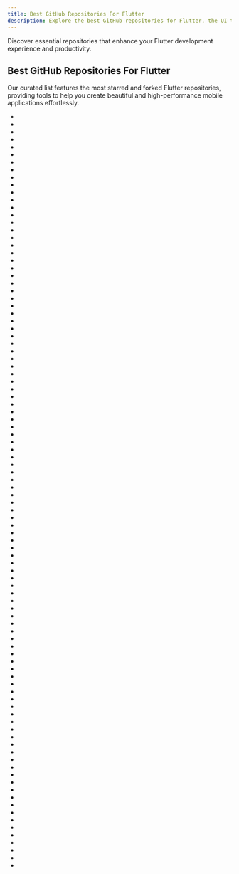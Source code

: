 ```yaml
---
title: Best GitHub Repositories For Flutter
description: Explore the best GitHub repositories for Flutter, the UI toolkit for building natively compiled apps.
---
```

Discover essential repositories that enhance your Flutter development experience and productivity.

## Best GitHub Repositories For Flutter

Our curated list features the most starred and forked Flutter repositories, providing tools to help you create beautiful and high-performance mobile applications effortlessly.

- <Badge owner="flutter" repoName="flutter" stars="https://img.shields.io/github/stars/flutter/flutter?style=flat&logoSize=auto" forks="https://img.shields.io/github/forks/flutter/flutter?style=flat&logoSize=auto"/>
- <Badge owner="rustdesk" repoName="rustdesk" stars="https://img.shields.io/github/stars/rustdesk/rustdesk?style=flat&logoSize=auto" forks="https://img.shields.io/github/forks/rustdesk/rustdesk?style=flat&logoSize=auto"/>
- <Badge owner="AppFlowy-IO" repoName="AppFlowy" stars="https://img.shields.io/github/stars/AppFlowy-IO/AppFlowy?style=flat&logoSize=auto" forks="https://img.shields.io/github/forks/AppFlowy-IO/AppFlowy?style=flat&logoSize=auto"/>
- <Badge owner="Solido" repoName="awesome-flutter" stars="https://img.shields.io/github/stars/Solido/awesome-flutter?style=flat&logoSize=auto" forks="https://img.shields.io/github/forks/Solido/awesome-flutter?style=flat&logoSize=auto"/>
- <Badge owner="immich-app" repoName="immich" stars="https://img.shields.io/github/stars/immich-app/immich?style=flat&logoSize=auto" forks="https://img.shields.io/github/forks/immich-app/immich?style=flat&logoSize=auto"/>
- <Badge owner="localsend" repoName="localsend" stars="https://img.shields.io/github/stars/localsend/localsend?style=flat&logoSize=auto" forks="https://img.shields.io/github/forks/localsend/localsend?style=flat&logoSize=auto"/>
- <Badge owner="appwrite" repoName="appwrite" stars="https://img.shields.io/github/stars/appwrite/appwrite?style=flat&logoSize=auto" forks="https://img.shields.io/github/forks/appwrite/appwrite?style=flat&logoSize=auto"/>
- <Badge owner="dkhamsing" repoName="open-source-ios-apps" stars="https://img.shields.io/github/stars/dkhamsing/open-source-ios-apps?style=flat&logoSize=auto" forks="https://img.shields.io/github/forks/dkhamsing/open-source-ios-apps?style=flat&logoSize=auto"/>
- <Badge owner="KRTirtho" repoName="spotube" stars="https://img.shields.io/github/stars/KRTirtho/spotube?style=flat&logoSize=auto" forks="https://img.shields.io/github/forks/KRTirtho/spotube?style=flat&logoSize=auto"/>
- <Badge owner="NativeScript" repoName="NativeScript" stars="https://img.shields.io/github/stars/NativeScript/NativeScript?style=flat&logoSize=auto" forks="https://img.shields.io/github/forks/NativeScript/NativeScript?style=flat&logoSize=auto"/>
- <Badge owner="alibaba" repoName="flutter-go" stars="https://img.shields.io/github/stars/alibaba/flutter-go?style=flat&logoSize=auto" forks="https://img.shields.io/github/forks/alibaba/flutter-go?style=flat&logoSize=auto"/>
- <Badge owner="iampawan" repoName="FlutterExampleApps" stars="https://img.shields.io/github/stars/iampawan/FlutterExampleApps?style=flat&logoSize=auto" forks="https://img.shields.io/github/forks/iampawan/FlutterExampleApps?style=flat&logoSize=auto"/>
- <Badge owner="mitesh77" repoName="Best-Flutter-UI-Templates" stars="https://img.shields.io/github/stars/mitesh77/Best-Flutter-UI-Templates?style=flat&logoSize=auto" forks="https://img.shields.io/github/forks/mitesh77/Best-Flutter-UI-Templates?style=flat&logoSize=auto"/>
- <Badge owner="ReVanced" repoName="revanced-manager" stars="https://img.shields.io/github/stars/ReVanced/revanced-manager?style=flat&logoSize=auto" forks="https://img.shields.io/github/forks/ReVanced/revanced-manager?style=flat&logoSize=auto"/>
- <Badge owner="flutter" repoName="plugins" stars="https://img.shields.io/github/stars/flutter/plugins?style=flat&logoSize=auto" forks="https://img.shields.io/github/forks/flutter/plugins?style=flat&logoSize=auto"/>
- <Badge owner="Tencent" repoName="MMKV" stars="https://img.shields.io/github/stars/Tencent/MMKV?style=flat&logoSize=auto" forks="https://img.shields.io/github/forks/Tencent/MMKV?style=flat&logoSize=auto"/>
- <Badge owner="flutter" repoName="samples" stars="https://img.shields.io/github/stars/flutter/samples?style=flat&logoSize=auto" forks="https://img.shields.io/github/forks/flutter/samples?style=flat&logoSize=auto"/>
- <Badge owner="GopeedLab" repoName="gopeed" stars="https://img.shields.io/github/stars/GopeedLab/gopeed?style=flat&logoSize=auto" forks="https://img.shields.io/github/forks/GopeedLab/gopeed?style=flat&logoSize=auto"/>
- <Badge owner="ente-io" repoName="ente" stars="https://img.shields.io/github/stars/ente-io/ente?style=flat&logoSize=auto" forks="https://img.shields.io/github/forks/ente-io/ente?style=flat&logoSize=auto"/>
- <Badge owner="CarGuo" repoName="gsy_github_app_flutter" stars="https://img.shields.io/github/stars/CarGuo/gsy_github_app_flutter?style=flat&logoSize=auto" forks="https://img.shields.io/github/forks/CarGuo/gsy_github_app_flutter?style=flat&logoSize=auto"/>
- <Badge owner="cfug" repoName="dio" stars="https://img.shields.io/github/stars/cfug/dio?style=flat&logoSize=auto" forks="https://img.shields.io/github/forks/cfug/dio?style=flat&logoSize=auto"/>
- <Badge owner="felangel" repoName="bloc" stars="https://img.shields.io/github/stars/felangel/bloc?style=flat&logoSize=auto" forks="https://img.shields.io/github/forks/felangel/bloc?style=flat&logoSize=auto"/>
- <Badge owner="Dujltqzv" repoName="Some-Many-Books" stars="https://img.shields.io/github/stars/Dujltqzv/Some-Many-Books?style=flat&logoSize=auto" forks="https://img.shields.io/github/forks/Dujltqzv/Some-Many-Books?style=flat&logoSize=auto"/>
- <Badge owner="flet-dev" repoName="flet" stars="https://img.shields.io/github/stars/flet-dev/flet?style=flat&logoSize=auto" forks="https://img.shields.io/github/forks/flet-dev/flet?style=flat&logoSize=auto"/>
- <Badge owner="jonataslaw" repoName="getx" stars="https://img.shields.io/github/stars/jonataslaw/getx?style=flat&logoSize=auto" forks="https://img.shields.io/github/forks/jonataslaw/getx?style=flat&logoSize=auto"/>
- <Badge owner="londonappbrewery" repoName="Flutter-Course-Resources" stars="https://img.shields.io/github/stars/londonappbrewery/Flutter-Course-Resources?style=flat&logoSize=auto" forks="https://img.shields.io/github/forks/londonappbrewery/Flutter-Course-Resources?style=flat&logoSize=auto"/>
- <Badge owner="chen08209" repoName="FlClash" stars="https://img.shields.io/github/stars/chen08209/FlClash?style=flat&logoSize=auto" forks="https://img.shields.io/github/forks/chen08209/FlClash?style=flat&logoSize=auto"/>
- <Badge owner="flame-engine" repoName="flame" stars="https://img.shields.io/github/stars/flame-engine/flame?style=flat&logoSize=auto" forks="https://img.shields.io/github/forks/flame-engine/flame?style=flat&logoSize=auto"/>
- <Badge owner="kaina404" repoName="FlutterDouBan" stars="https://img.shields.io/github/stars/kaina404/FlutterDouBan?style=flat&logoSize=auto" forks="https://img.shields.io/github/forks/kaina404/FlutterDouBan?style=flat&logoSize=auto"/>
- <Badge owner="brianegan" repoName="flutter_architecture_samples" stars="https://img.shields.io/github/stars/brianegan/flutter_architecture_samples?style=flat&logoSize=auto" forks="https://img.shields.io/github/forks/brianegan/flutter_architecture_samples?style=flat&logoSize=auto"/>
- <Badge owner="firebase" repoName="flutterfire" stars="https://img.shields.io/github/stars/firebase/flutterfire?style=flat&logoSize=auto" forks="https://img.shields.io/github/forks/firebase/flutterfire?style=flat&logoSize=auto"/>
- <Badge owner="flutterchina" repoName="flutter-in-action" stars="https://img.shields.io/github/stars/flutterchina/flutter-in-action?style=flat&logoSize=auto" forks="https://img.shields.io/github/forks/flutterchina/flutter-in-action?style=flat&logoSize=auto"/>
- <Badge owner="invoiceninja" repoName="invoiceninja" stars="https://img.shields.io/github/stars/invoiceninja/invoiceninja?style=flat&logoSize=auto" forks="https://img.shields.io/github/forks/invoiceninja/invoiceninja?style=flat&logoSize=auto"/>
- <Badge owner="simplezhli" repoName="flutter_deer" stars="https://img.shields.io/github/stars/simplezhli/flutter_deer?style=flat&logoSize=auto" forks="https://img.shields.io/github/forks/simplezhli/flutter_deer?style=flat&logoSize=auto"/>
- <Badge owner="nhost" repoName="nhost" stars="https://img.shields.io/github/stars/nhost/nhost?style=flat&logoSize=auto" forks="https://img.shields.io/github/forks/nhost/nhost?style=flat&logoSize=auto"/>
- <Badge owner="toly1994328" repoName="FlutterUnit" stars="https://img.shields.io/github/stars/toly1994328/FlutterUnit?style=flat&logoSize=auto" forks="https://img.shields.io/github/forks/toly1994328/FlutterUnit?style=flat&logoSize=auto"/>
- <Badge owner="wgh136" repoName="PicaComic" stars="https://img.shields.io/github/stars/wgh136/PicaComic?style=flat&logoSize=auto" forks="https://img.shields.io/github/forks/wgh136/PicaComic?style=flat&logoSize=auto"/>
- <Badge owner="Notsfsssf" repoName="pixez-flutter" stars="https://img.shields.io/github/stars/Notsfsssf/pixez-flutter?style=flat&logoSize=auto" forks="https://img.shields.io/github/forks/Notsfsssf/pixez-flutter?style=flat&logoSize=auto"/>
- <Badge owner="flutter" repoName="engine" stars="https://img.shields.io/github/stars/flutter/engine?style=flat&logoSize=auto" forks="https://img.shields.io/github/forks/flutter/engine?style=flat&logoSize=auto"/>
- <Badge owner="alibaba" repoName="fish-redux" stars="https://img.shields.io/github/stars/alibaba/fish-redux?style=flat&logoSize=auto" forks="https://img.shields.io/github/forks/alibaba/fish-redux?style=flat&logoSize=auto"/>
- <Badge owner="OpenFlutter" repoName="Flutter-Notebook" stars="https://img.shields.io/github/stars/OpenFlutter/Flutter-Notebook?style=flat&logoSize=auto" forks="https://img.shields.io/github/forks/OpenFlutter/Flutter-Notebook?style=flat&logoSize=auto"/>
- <Badge owner="google" repoName="flutter-desktop-embedding" stars="https://img.shields.io/github/stars/google/flutter-desktop-embedding?style=flat&logoSize=auto" forks="https://img.shields.io/github/forks/google/flutter-desktop-embedding?style=flat&logoSize=auto"/>
- <Badge owner="alibaba" repoName="flutter_boost" stars="https://img.shields.io/github/stars/alibaba/flutter_boost?style=flat&logoSize=auto" forks="https://img.shields.io/github/forks/alibaba/flutter_boost?style=flat&logoSize=auto"/>
- <Badge owner="nisrulz" repoName="flutter-examples" stars="https://img.shields.io/github/stars/nisrulz/flutter-examples?style=flat&logoSize=auto" forks="https://img.shields.io/github/forks/nisrulz/flutter-examples?style=flat&logoSize=auto"/>
- <Badge owner="imaNNeo" repoName="fl_chart" stars="https://img.shields.io/github/stars/imaNNeo/fl_chart?style=flat&logoSize=auto" forks="https://img.shields.io/github/forks/imaNNeo/fl_chart?style=flat&logoSize=auto"/>
- <Badge owner="vandadnp" repoName="flutter-tips-and-tricks" stars="https://img.shields.io/github/stars/vandadnp/flutter-tips-and-tricks?style=flat&logoSize=auto" forks="https://img.shields.io/github/forks/vandadnp/flutter-tips-and-tricks?style=flat&logoSize=auto"/>
- <Badge owner="abuanwar072" repoName="Flutter-Responsive-Admin-Panel-or-Dashboard" stars="https://img.shields.io/github/stars/abuanwar072/Flutter-Responsive-Admin-Panel-or-Dashboard?style=flat&logoSize=auto" forks="https://img.shields.io/github/forks/abuanwar072/Flutter-Responsive-Admin-Panel-or-Dashboard?style=flat&logoSize=auto"/>
- <Badge owner="guozhigq" repoName="pilipala" stars="https://img.shields.io/github/stars/guozhigq/pilipala?style=flat&logoSize=auto" forks="https://img.shields.io/github/forks/guozhigq/pilipala?style=flat&logoSize=auto"/>
- <Badge owner="2d-inc" repoName="HistoryOfEverything" stars="https://img.shields.io/github/stars/2d-inc/HistoryOfEverything?style=flat&logoSize=auto" forks="https://img.shields.io/github/forks/2d-inc/HistoryOfEverything?style=flat&logoSize=auto"/>
- <Badge owner="mylxsw" repoName="aidea" stars="https://img.shields.io/github/stars/mylxsw/aidea?style=flat&logoSize=auto" forks="https://img.shields.io/github/forks/mylxsw/aidea?style=flat&logoSize=auto"/>
- <Badge owner="niuhuan" repoName="pikapika" stars="https://img.shields.io/github/stars/niuhuan/pikapika?style=flat&logoSize=auto" forks="https://img.shields.io/github/forks/niuhuan/pikapika?style=flat&logoSize=auto"/>
- <Badge owner="getActivity" repoName="AndroidProject" stars="https://img.shields.io/github/stars/getActivity/AndroidProject?style=flat&logoSize=auto" forks="https://img.shields.io/github/forks/getActivity/AndroidProject?style=flat&logoSize=auto"/>
- <Badge owner="yangchong211" repoName="YCBlogs" stars="https://img.shields.io/github/stars/yangchong211/YCBlogs?style=flat&logoSize=auto" forks="https://img.shields.io/github/forks/yangchong211/YCBlogs?style=flat&logoSize=auto"/>
- <Badge owner="flutter" repoName="gallery" stars="https://img.shields.io/github/stars/flutter/gallery?style=flat&logoSize=auto" forks="https://img.shields.io/github/forks/flutter/gallery?style=flat&logoSize=auto"/>
- <Badge owner="rrousselGit" repoName="riverpod" stars="https://img.shields.io/github/stars/rrousselGit/riverpod?style=flat&logoSize=auto" forks="https://img.shields.io/github/forks/rrousselGit/riverpod?style=flat&logoSize=auto"/>
- <Badge owner="mulaRahul" repoName="keyviz" stars="https://img.shields.io/github/stars/mulaRahul/keyviz?style=flat&logoSize=auto" forks="https://img.shields.io/github/forks/mulaRahul/keyviz?style=flat&logoSize=auto"/>
- <Badge owner="iampawan" repoName="Flutter-UI-Kit" stars="https://img.shields.io/github/stars/iampawan/Flutter-UI-Kit?style=flat&logoSize=auto" forks="https://img.shields.io/github/forks/iampawan/Flutter-UI-Kit?style=flat&logoSize=auto"/>
- <Badge owner="microsoft" repoName="fluentui-system-icons" stars="https://img.shields.io/github/stars/microsoft/fluentui-system-icons?style=flat&logoSize=auto" forks="https://img.shields.io/github/forks/microsoft/fluentui-system-icons?style=flat&logoSize=auto"/>
- <Badge owner="go-flutter-desktop" repoName="go-flutter" stars="https://img.shields.io/github/stars/go-flutter-desktop/go-flutter?style=flat&logoSize=auto" forks="https://img.shields.io/github/forks/go-flutter-desktop/go-flutter?style=flat&logoSize=auto"/>
- <Badge owner="samarthagarwal" repoName="FlutterScreens" stars="https://img.shields.io/github/stars/samarthagarwal/FlutterScreens?style=flat&logoSize=auto" forks="https://img.shields.io/github/forks/samarthagarwal/FlutterScreens?style=flat&logoSize=auto"/>
- <Badge owner="flutterchina" repoName="flukit" stars="https://img.shields.io/github/stars/flutterchina/flukit?style=flat&logoSize=auto" forks="https://img.shields.io/github/forks/flutterchina/flukit?style=flat&logoSize=auto"/>
- <Badge owner="Sky24n" repoName="flutter_wanandroid" stars="https://img.shields.io/github/stars/Sky24n/flutter_wanandroid?style=flat&logoSize=auto" forks="https://img.shields.io/github/forks/Sky24n/flutter_wanandroid?style=flat&logoSize=auto"/>
- <Badge owner="olexale" repoName="flutter_roadmap" stars="https://img.shields.io/github/stars/olexale/flutter_roadmap?style=flat&logoSize=auto" forks="https://img.shields.io/github/forks/olexale/flutter_roadmap?style=flat&logoSize=auto"/>
- <Badge owner="AweiLoveAndroid" repoName="Flutter-learning" stars="https://img.shields.io/github/stars/AweiLoveAndroid/Flutter-learning?style=flat&logoSize=auto" forks="https://img.shields.io/github/forks/AweiLoveAndroid/Flutter-learning?style=flat&logoSize=auto"/>
- <Badge owner="rrousselGit" repoName="provider" stars="https://img.shields.io/github/stars/rrousselGit/provider?style=flat&logoSize=auto" forks="https://img.shields.io/github/forks/rrousselGit/provider?style=flat&logoSize=auto"/>
- <Badge owner="openkraken" repoName="kraken" stars="https://img.shields.io/github/stars/openkraken/kraken?style=flat&logoSize=auto" forks="https://img.shields.io/github/forks/openkraken/kraken?style=flat&logoSize=auto"/>
- <Badge owner="FilledStacks" repoName="flutter-tutorials" stars="https://img.shields.io/github/stars/FilledStacks/flutter-tutorials?style=flat&logoSize=auto" forks="https://img.shields.io/github/forks/FilledStacks/flutter-tutorials?style=flat&logoSize=auto"/>
- <Badge owner="Predidit" repoName="Kazumi" stars="https://img.shields.io/github/stars/Predidit/Kazumi?style=flat&logoSize=auto" forks="https://img.shields.io/github/forks/Predidit/Kazumi?style=flat&logoSize=auto"/>
- <Badge owner="lollipopkit" repoName="flutter_server_box" stars="https://img.shields.io/github/stars/lollipopkit/flutter_server_box?style=flat&logoSize=auto" forks="https://img.shields.io/github/forks/lollipopkit/flutter_server_box?style=flat&logoSize=auto"/>
- <Badge owner="lohanidamodar" repoName="flutter_ui_challenges" stars="https://img.shields.io/github/stars/lohanidamodar/flutter_ui_challenges?style=flat&logoSize=auto" forks="https://img.shields.io/github/forks/lohanidamodar/flutter_ui_challenges?style=flat&logoSize=auto"/>
- <Badge owner="leoafarias" repoName="fvm" stars="https://img.shields.io/github/stars/leoafarias/fvm?style=flat&logoSize=auto" forks="https://img.shields.io/github/forks/leoafarias/fvm?style=flat&logoSize=auto"/>
- <Badge owner="gskinnerTeam" repoName="flutter_vignettes" stars="https://img.shields.io/github/stars/gskinnerTeam/flutter_vignettes?style=flat&logoSize=auto" forks="https://img.shields.io/github/forks/gskinnerTeam/flutter_vignettes?style=flat&logoSize=auto"/>
- <Badge owner="ionicfirebaseapp" repoName="getwidget" stars="https://img.shields.io/github/stars/ionicfirebaseapp/getwidget?style=flat&logoSize=auto" forks="https://img.shields.io/github/forks/ionicfirebaseapp/getwidget?style=flat&logoSize=auto"/>
- <Badge owner="arthenica" repoName="ffmpeg-kit" stars="https://img.shields.io/github/stars/arthenica/ffmpeg-kit?style=flat&logoSize=auto" forks="https://img.shields.io/github/forks/arthenica/ffmpeg-kit?style=flat&logoSize=auto"/>
- <Badge owner="flutter" repoName="packages" stars="https://img.shields.io/github/stars/flutter/packages?style=flat&logoSize=auto" forks="https://img.shields.io/github/forks/flutter/packages?style=flat&logoSize=auto"/>
- <Badge owner="CarGuo" repoName="gsy_flutter_book" stars="https://img.shields.io/github/stars/CarGuo/gsy_flutter_book?style=flat&logoSize=auto" forks="https://img.shields.io/github/forks/CarGuo/gsy_flutter_book?style=flat&logoSize=auto"/>
- <Badge owner="fzyzcjy" repoName="flutter_rust_bridge" stars="https://img.shields.io/github/stars/fzyzcjy/flutter_rust_bridge?style=flat&logoSize=auto" forks="https://img.shields.io/github/forks/fzyzcjy/flutter_rust_bridge?style=flat&logoSize=auto"/>
- <Badge owner="flutter-webrtc" repoName="flutter-webrtc" stars="https://img.shields.io/github/stars/flutter-webrtc/flutter-webrtc?style=flat&logoSize=auto" forks="https://img.shields.io/github/forks/flutter-webrtc/flutter-webrtc?style=flat&logoSize=auto"/>
- <Badge owner="abuanwar072" repoName="E-commerce-Complete-Flutter-UI" stars="https://img.shields.io/github/stars/abuanwar072/E-commerce-Complete-Flutter-UI?style=flat&logoSize=auto" forks="https://img.shields.io/github/forks/abuanwar072/E-commerce-Complete-Flutter-UI?style=flat&logoSize=auto"/>
- <Badge owner="isar" repoName="hive" stars="https://img.shields.io/github/stars/isar/hive?style=flat&logoSize=auto" forks="https://img.shields.io/github/forks/isar/hive?style=flat&logoSize=auto"/>
- <Badge owner="gskinnerTeam" repoName="flutter-wonderous-app" stars="https://img.shields.io/github/stars/gskinnerTeam/flutter-wonderous-app?style=flat&logoSize=auto" forks="https://img.shields.io/github/forks/gskinnerTeam/flutter-wonderous-app?style=flat&logoSize=auto"/>
- <Badge owner="miru-project" repoName="miru-app" stars="https://img.shields.io/github/stars/miru-project/miru-app?style=flat&logoSize=auto" forks="https://img.shields.io/github/forks/miru-project/miru-app?style=flat&logoSize=auto"/>
- <Badge owner="TheAlphamerc" repoName="flutter_twitter_clone" stars="https://img.shields.io/github/stars/TheAlphamerc/flutter_twitter_clone?style=flat&logoSize=auto" forks="https://img.shields.io/github/forks/TheAlphamerc/flutter_twitter_clone?style=flat&logoSize=auto"/>
- <Badge owner="xuelongqy" repoName="flutter_easy_refresh" stars="https://img.shields.io/github/stars/xuelongqy/flutter_easy_refresh?style=flat&logoSize=auto" forks="https://img.shields.io/github/forks/xuelongqy/flutter_easy_refresh?style=flat&logoSize=auto"/>
- <Badge owner="OpenFlutter" repoName="flutter_screenutil" stars="https://img.shields.io/github/stars/OpenFlutter/flutter_screenutil?style=flat&logoSize=auto" forks="https://img.shields.io/github/forks/OpenFlutter/flutter_screenutil?style=flat&logoSize=auto"/>
- <Badge owner="tortuvshin" repoName="open-source-flutter-apps" stars="https://img.shields.io/github/stars/tortuvshin/open-source-flutter-apps?style=flat&logoSize=auto" forks="https://img.shields.io/github/forks/tortuvshin/open-source-flutter-apps?style=flat&logoSize=auto"/>
- <Badge owner="iconoir-icons" repoName="iconoir" stars="https://img.shields.io/github/stars/iconoir-icons/iconoir?style=flat&logoSize=auto" forks="https://img.shields.io/github/forks/iconoir-icons/iconoir?style=flat&logoSize=auto"/>
- <Badge owner="gskinnerTeam" repoName="flutter-folio" stars="https://img.shields.io/github/stars/gskinnerTeam/flutter-folio?style=flat&logoSize=auto" forks="https://img.shields.io/github/forks/gskinnerTeam/flutter-folio?style=flat&logoSize=auto"/>
- <Badge owner="ionorg" repoName="ion" stars="https://img.shields.io/github/stars/ionorg/ion?style=flat&logoSize=auto" forks="https://img.shields.io/github/forks/ionorg/ion?style=flat&logoSize=auto"/>
- <Badge owner="bernaferrari" repoName="FigmaToCode" stars="https://img.shields.io/github/stars/bernaferrari/FigmaToCode?style=flat&logoSize=auto" forks="https://img.shields.io/github/forks/bernaferrari/FigmaToCode?style=flat&logoSize=auto"/>
- <Badge owner="FlutterOpen" repoName="flutter-ui-nice" stars="https://img.shields.io/github/stars/FlutterOpen/flutter-ui-nice?style=flat&logoSize=auto" forks="https://img.shields.io/github/forks/FlutterOpen/flutter-ui-nice?style=flat&logoSize=auto"/>
- <Badge owner="lukepighetti" repoName="fluro" stars="https://img.shields.io/github/stars/lukepighetti/fluro?style=flat&logoSize=auto" forks="https://img.shields.io/github/forks/lukepighetti/fluro?style=flat&logoSize=auto"/>
- <Badge owner="Xtremilicious" repoName="projectlearn-project-based-learning" stars="https://img.shields.io/github/stars/Xtremilicious/projectlearn-project-based-learning?style=flat&logoSize=auto" forks="https://img.shields.io/github/forks/Xtremilicious/projectlearn-project-based-learning?style=flat&logoSize=auto"/>
- <Badge owner="roughike" repoName="inKino" stars="https://img.shields.io/github/stars/roughike/inKino?style=flat&logoSize=auto" forks="https://img.shields.io/github/forks/roughike/inKino?style=flat&logoSize=auto"/>
- <Badge owner="isar" repoName="isar" stars="https://img.shields.io/github/stars/isar/isar?style=flat&logoSize=auto" forks="https://img.shields.io/github/forks/isar/isar?style=flat&logoSize=auto"/>
- <Badge owner="harmonoid" repoName="harmonoid" stars="https://img.shields.io/github/stars/harmonoid/harmonoid?style=flat&logoSize=auto" forks="https://img.shields.io/github/forks/harmonoid/harmonoid?style=flat&logoSize=auto"/>
- <Badge owner="fireship-io" repoName="fireship.io" stars="https://img.shields.io/github/stars/fireship-io/fireship.io?style=flat&logoSize=auto" forks="https://img.shields.io/github/forks/fireship-io/fireship.io?style=flat&logoSize=auto"/>
- <Badge owner="niuhuan" repoName="jasmine" stars="https://img.shields.io/github/stars/niuhuan/jasmine?style=flat&logoSize=auto" forks="https://img.shields.io/github/forks/niuhuan/jasmine?style=flat&logoSize=auto"/>
- <Badge owner="best-flutter" repoName="flutter_swiper" stars="https://img.shields.io/github/stars/best-flutter/flutter_swiper?style=flat&logoSize=auto" forks="https://img.shields.io/github/forks/best-flutter/flutter_swiper?style=flat&logoSize=auto"/>
- <Badge owner="boyan01" repoName="flutter-netease-music" stars="https://img.shields.io/github/stars/boyan01/flutter-netease-music?style=flat&logoSize=auto" forks="https://img.shields.io/github/forks/boyan01/flutter-netease-music?style=flat&logoSize=auto"/>